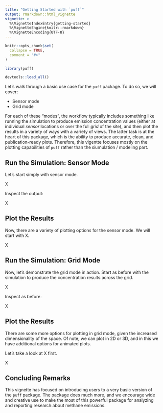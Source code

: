```yaml
---
title: "Getting Started with `puff`"
output: rmarkdown::html_vignette
vignette: >
  %\VignetteIndexEntry{getting-started}
  %\VignetteEngine{knitr::rmarkdown}
  %\VignetteEncoding{UTF-8}
---
```


```r
knitr::opts_chunk$set(
  collapse = TRUE,
  comment = "#>"
)
```

```r
library(puff)
```

```r
devtools::load_all()
```

Let's walk through a basic use case for the `puff` package. To do so, we will cover: 

  - Sensor mode
  - Grid mode
  
For each of these "modes", the workflow typically includes something like running the simulation to produce emission concentration values (either at individual *sensor* locations or over the full *grid* of the site), and then plot the results in a variety of ways with a variety of views. The latter task is at the heart of this package, which is the ability to produce accurate, clean, and publication-ready plots. Therefore, this vigentte focuses mostly on the plotting capabilities of `puff` rather than the siumulation / modeling part. 

## Run the Simulation: Sensor Mode

Let's start simply with sensor mode. 

X

Inspect the output: 

X

## Plot the Results 

Now, there are a variety of plotting options for the sensor mode. We will start with X. 

X

## Run the Simulation: Grid Mode

Now, let's demonstrate the grid mode in action. Start as before with the simulation to produce the concentration results across the grid. 

X

Inspect as before: 

X

## Plot the Results

There are some more options for plotting in grid mode, given the increased dimensionality of the space. Of note, we can plot in 2D or 3D, and in this we have additional options for animated plots. 

Let's take a look at X first. 

X

## Concluding Remarks

This vignette has focused on introducing users to a very basic version of the `puff` package. The package does much more, and we encourage wide and creative use to make the most of this powerful package for analyzing and reporting research about methane emissions. 
